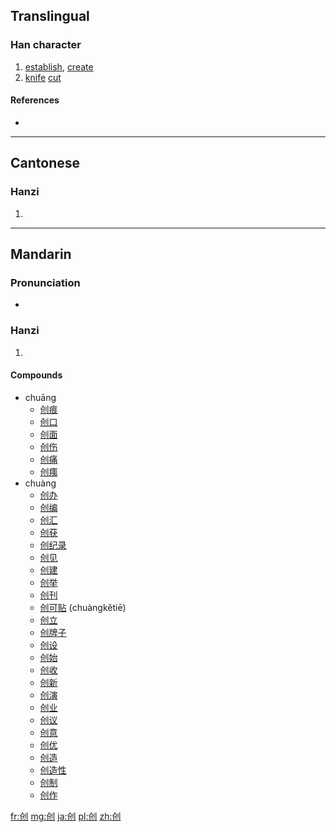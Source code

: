 {{also|創}}
==Translingual==

===Han character===
{{Han char|rn=18|rad=刀|as=04|sn=6|four=|canj=人山中弓 (OULN)|ids=⿰[[仓]][[刂]]}}

# [[establish]], [[create]]
# [[knife]] [[cut]]

====References====
* {{Han ref|kx=0137.301|hdz=10327.060|uh=521B|ud=21019}}

----

==Cantonese==

===Hanzi===
{{yue-hanzi|jyut=|y=chong3|tra=創}}

# {{defn|lang=yue|sort=刀04}}

----

==Mandarin==

===Pronunciation===
* {{audio|Zh-chuàng.ogg|Audio}}

===Hanzi===
{{cmn-hanzi|tra=創|pin=[[chuāng]] ([[chuang1]]), [[chuàng]] ([[chuang4]])|wg=ch'uang<sup>4</sup>}}

# {{defn|lang=cmn|sort=刀04}}

====Compounds====
* chuāng
** [[创痕]]
** [[创口]]
** [[创面]]
** [[创伤]]
** [[创痛]]
** [[创痍]]
* chuàng
** [[创办]]
** [[创编]]
** [[创汇]]
** [[创获]]
** [[创纪录]]
** [[创见]]
** [[创建]]
** [[创举]]
** [[创刊]]
** [[创可贴]] (chuàngkětiē)
** [[创立]]
** [[创牌子]]
** [[创设]]
** [[创始]]
** [[创收]]
** [[创新]]
** [[创演]]
** [[创业]]
** [[创议]]
** [[创意]]
** [[创优]]
** [[创造]]
** [[创造性]]
** [[创制]]
** [[创作]]

[[fr:创]]
[[mg:创]]
[[ja:创]]
[[pl:创]]
[[zh:创]]
